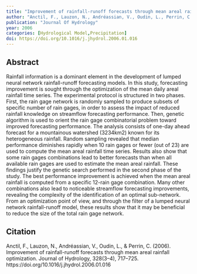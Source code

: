 ```yaml
---
title: "Improvement of rainfall-runoff forecasts through mean areal rainfall optimization"
author: "Anctil, F., Lauzon, N., Andréassian, V., Oudin, L., Perrin, C."
publication: "Journal Of Hydrology"
year: 2006
categories: [Hydrological Model,Precipitation]
doi: https://doi.org/10.1016/j.jhydrol.2006.01.016
---
```


## Abstract

Rainfall information is a dominant element in the development of lumped neural network rainfall-runoff forecasting models. In this study, forecasting improvement is sought through the optimization of the mean daily areal rainfall time series. The experimental protocol is structured in two phases. First, the rain gage network is randomly sampled to produce subsets of specific number of rain gages, in order to assess the impact of reduced rainfall knowledge on streamflow forecasting performance. Then, genetic algorithm is used to orient the rain gage combinatorial problem toward improved forecasting performance. The analysis consists of one-day ahead forecast for a mountainous watershed (3234km2) known for its heterogeneous rainfall. Random sampling revealed that median performance diminishes rapidly when 10 rain gages or fewer (out of 23) are used to compute the mean areal rainfall time series. Results also show that some rain gages combinations lead to better forecasts than when all available rain gages are used to estimate the mean areal rainfall. These findings justify the genetic search performed in the second phase of the study. The best performance improvement is achieved when the mean areal rainfall is computed from a specific 12-rain gage combination. Many other combinations also lead to noticeable streamflow forecasting improvements, revealing the complexity of the identification of an optimal sub-network. From an optimization point of view, and through the filter of a lumped neural network rainfall-runoff model, these results show that it may be beneficial to reduce the size of the total rain gage network.

## Citation

Anctil, F., Lauzon, N., Andréassian, V., Oudin, L., & Perrin, C. (2006). Improvement of rainfall-runoff forecasts through mean areal rainfall optimization. Journal of Hydrology, 328(3–4), 717–725. https://doi.org/10.1016/j.jhydrol.2006.01.016
